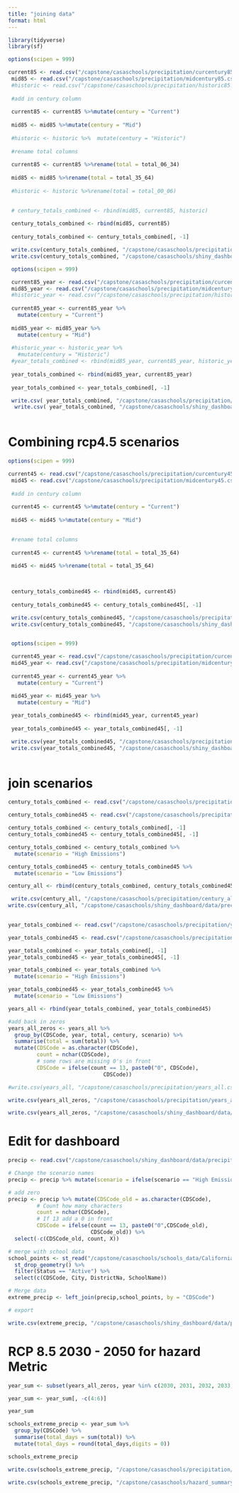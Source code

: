 ```yaml
---
title: "joining data"
format: html
---
```


```r
library(tidyverse)
library(sf)
```

```r
options(scipen = 999)

current85 <- read.csv("/capstone/casaschools/precipitation/curcentury85.csv")
 mid85 <- read.csv("/capstone/casaschools/precipitation/midcentury85.csv")
 #historic <- read.csv("/capstone/casaschools/precipitation/historic85.csv")
 
 #add in century column
 
 current85 <- current85 %>%mutate(century = "Current")
 
 mid85 <- mid85 %>%mutate(century = "Mid")
 
 #historic <- historic %>%  mutate(century = "Historic")
 
 #rename total columns
 
 current85 <- current85 %>%rename(total = total_06_34)
 
 mid85 <- mid85 %>%rename(total = total_35_64)
 
 #historic <- historic %>%rename(total = total_00_06)
 

 # century_totals_combined <- rbind(mid85, current85, historic)
 
 century_totals_combined <- rbind(mid85, current85)
 
 century_totals_combined <- century_totals_combined[, -1]

 write.csv(century_totals_combined, "/capstone/casaschools/precipitation/century_totals_combined.csv")
 write.csv(century_totals_combined, "/capstone/casaschools/shiny_dashboard/data/precipitation/century_totals_combined.csv")

```

```r

 options(scipen = 999)

 current85_year <- read.csv("/capstone/casaschools/precipitation/curcentury85_year.csv")
 mid85_year <- read.csv("/capstone/casaschools/precipitation/midcentury85_year.csv")
 #historic_year <- read.csv("/capstone/casaschools/precipitation/historic85_year.csv")
 
 current85_year <- current85_year %>%
   mutate(century = "Current")
 
 mid85_year <- mid85_year %>%
   mutate(century = "Mid")
 
 #historic_year <- historic_year %>% 
   #mutate(century = "Historic")
 #year_totals_combined <- rbind(mid85_year, current85_year, historic_year)
 
 year_totals_combined <- rbind(mid85_year, current85_year)
 
 year_totals_combined <- year_totals_combined[, -1]

 write.csv( year_totals_combined, "/capstone/casaschools/precipitation/year_totals_combined.csv")
  write.csv( year_totals_combined, "/capstone/casaschools/shiny_dashboard/data/precipitation/year_totals_combined.csv")
 
```

# Combining rcp4.5 scenarios

```r
options(scipen = 999)

current45 <- read.csv("/capstone/casaschools/precipitation/curcentury45.csv")
 mid45 <- read.csv("/capstone/casaschools/precipitation/midcentury45.csv")
 
 #add in century column
 
 current45 <- current45 %>%mutate(century = "Current")
 
 mid45 <- mid45 %>%mutate(century = "Mid")

 
 #rename total columns
 
 current45 <- current45 %>%rename(total = total_35_64)
 
 mid45 <- mid45 %>%rename(total = total_35_64)

 

 century_totals_combined45 <- rbind(mid45, current45)
 
 century_totals_combined45 <- century_totals_combined45[, -1]

 write.csv(century_totals_combined45, "/capstone/casaschools/precipitation/century_totals_combined45.csv")
 write.csv(century_totals_combined45, "/capstone/casaschools/shiny_dashboard/data/precipitation/century_totals_combined45.csv")
 
```

```r
 options(scipen = 999)

 current45_year <- read.csv("/capstone/casaschools/precipitation/curcentury45_year.csv")
 mid45_year <- read.csv("/capstone/casaschools/precipitation/midcentury45_year.csv")
 
 current45_year <- current45_year %>%
   mutate(century = "Current")
 
 mid45_year <- mid45_year %>%
   mutate(century = "Mid")

 year_totals_combined45 <- rbind(mid45_year, current45_year)
 
 year_totals_combined45 <- year_totals_combined45[, -1]

 write.csv(year_totals_combined45, "/capstone/casaschools/precipitation/year_totals_combined45.csv")
 write.csv(year_totals_combined45, "/capstone/casaschools/shiny_dashboard/data/precipitation/year_totals_combined45.csv")
 
```

# join scenarios

```r
century_totals_combined <- read.csv("/capstone/casaschools/precipitation/century_totals_combined.csv")

century_totals_combined45 <- read.csv("/capstone/casaschools/precipitation/century_totals_combined45.csv")

century_totals_combined <- century_totals_combined[, -1]
century_totals_combined45 <- century_totals_combined45[, -1]

century_totals_combined <- century_totals_combined %>% 
  mutate(scenario = "High Emissions")

century_totals_combined45 <- century_totals_combined45 %>% 
  mutate(scenario = "Low Emissions")

century_all <- rbind(century_totals_combined, century_totals_combined45)

 write.csv(century_all, "/capstone/casaschools/precipitation/century_all.csv")
write.csv(century_all, "/capstone/casaschools/shiny_dashboard/data/precipitation/century_all.csv")
 
```

```r
year_totals_combined <- read.csv("/capstone/casaschools/precipitation/year_totals_combined.csv")

year_totals_combined45 <- read.csv("/capstone/casaschools/precipitation/year_totals_combined45.csv")

year_totals_combined <- year_totals_combined[, -1]
year_totals_combined45 <- year_totals_combined45[, -1]

year_totals_combined <- year_totals_combined %>% 
  mutate(scenario = "High Emissions")

year_totals_combined45 <- year_totals_combined45 %>% 
  mutate(scenario = "Low Emissions")

years_all <- rbind(year_totals_combined, year_totals_combined45)

#add back in zeros
years_all_zeros <- years_all %>% 
  group_by(CDSCode, year, total, century, scenario) %>% 
  summarise(total = sum(total)) %>% 
  mutate(CDSCode = as.character(CDSCode),
         count = nchar(CDSCode),
         # some rows are missing 0's in front
         CDSCode = ifelse(count == 13, paste0("0", CDSCode),
                              CDSCode))

#write.csv(years_all, "/capstone/casaschools/precipitation/years_all.csv")

write.csv(years_all_zeros, "/capstone/casaschools/precipitation/years_all_zeros.csv")

write.csv(years_all_zeros, "/capstone/casaschools/shiny_dashboard/data/precipitation/years_all_zeros.csv")
```

# Edit for dashboard
```r
precip <- read.csv("/capstone/casaschools/shiny_dashboard/data/precipitation/years_all_zeros.csv")

# Change the scenario names
precip <- precip %>% mutate(scenario = ifelse(scenario == "High Emissions","High greenhouse gas emissions","Reduced greenhouse gas emissions"))

# add zero
precip <- precip %>% mutate(CDSCode_old = as.character(CDSCode),
         # Count how many characters
         count = nchar(CDSCode),
         # If 13 add a 0 in front
         CDSCode = ifelse(count == 13, paste0("0",CDSCode_old),
                          CDSCode_old)) %>% 
  select(-c(CDSCode_old, count, X))

# merge with school data
school_points <- st_read("/capstone/casaschools/schools_data/California_Schools_2022-23/California_Schools_2022-23.shp") %>%
  st_drop_geometry() %>% 
  filter(Status == "Active") %>% 
  select(c(CDSCode, City, DistrictNa, SchoolName))

# Merge data 
extreme_precip <- left_join(precip,school_points, by = "CDSCode")

# export 

write.csv(extreme_precip, "/capstone/casaschools/shiny_dashboard/data/precipitation/extreme_precipitation.csv")


```



# RCP 8.5 2030 - 2050 for hazard Metric

```r
year_sum <- subset(years_all_zeros, year %in% c(2030, 2031, 2032, 2033, 2034, 2035, 2036, 2037, 2038, 2039, 2040, 2041, 2042, 2043, 2044, 2045, 2046, 2047, 2048, 2049, 2050))

year_sum <- year_sum[, -c(4:6)]

year_sum

schools_extreme_precip <- year_sum %>% 
  group_by(CDSCode) %>% 
  summarise(total_days = sum(total)) %>% 
  mutate(total_days = round(total_days,digits = 0))

schools_extreme_precip

write.csv(schools_extreme_precip, "/capstone/casaschools/precipitation/schools_extreme_precip.csv")

write.csv(schools_extreme_precip, "/capstone/casaschools/hazard_summary/individual_tables/schools_extreme_precip.csv")
```

